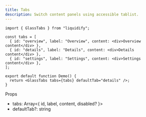 ```yaml
---
title: Tabs
description: Switch content panels using accessible tablist.
---
```


```tsx live
import { GlassTabs } from "liquidify";

const tabs = [
  { id: "overview", label: "Overview", content: <div>Overview content</div> },
  { id: "details", label: "Details", content: <div>Details content</div> },
  { id: "settings", label: "Settings", content: <div>Settings content</div> },
];

export default function Demo() {
  return <GlassTabs tabs={tabs} defaultTab="details" />;
}
```

Props

- tabs: Array<{ id, label, content, disabled? }>
- defaultTab?: string
